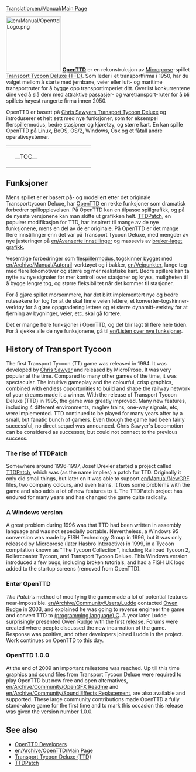 [[Translation:en/Manual/Main Page]]
{{en/Manual/Navigation}}

[[File:en/Manual/OpenttdLogo.png|left|150px]]
[http://no.www.openttd.org/ '''OpenTTD'''] er en rekonstruksjon av [http://no.wikipedia.org/wiki/Microprose Microprose]-spillet [http://no.wikipedia.org/wiki/Transport_tycoon Transport Tycoon Deluxe (TTD)]. Som leder i et transportfirma i 1950, har du valget mellom å starte med jernbane, veier eller luft- og maritime transportruter for å bygge opp transportimperiet ditt. Overlist konkurrentene dine ved å slå dem med attraktive passasjer- og varetransport-ruter for å bli spillets høyest rangerte firma innen 2050.

OpenTTD er basert på [http://www.chrissawyer.com/info.htm Chris Sawyers Transport Tycoon Deluxe] og introduserer et helt sett med nye funksjoner, som for eksempel flerspillermodus, bedre stasjoner og kjøretøy, og større kart. En kan spille OpenTTD på Linux, BeOS, OS/2, Windows, Osx og et fåtall andre operativsystemer.


{| align="center"
|colspan=2 style="background:none; border:0px"|
|width=200 style="background:none; border:0px"| __TOC__
|style="background:none; border:0px"| [[File:en/Manual/Intro screen.png|frame|center|OpenTTD [[en/Manual/Game interface#main-window-contents|intro screen]]]]
|}

==Funksjoner==

Mens spillet er er basert på- og modellert etter det originale Transporttycoon Deluxe, har [http://no.www.openttd.org/ OpenTTD] en rekke funksjoner som dramatisk forbedrer spillopplevelsen. På OpenTTD kan en tilpasse spillgrafikk, og på de nyeste versjonene kan man skifte ut grafikken helt. [http://www.ttdpatch.net/ TTDPatch],  en populær modifikasjon for TTD, har inspirert til mange av de nye funksjonene, mens en del av de er originale. På OpenTTD er det mange flere innstillinger enn det var på Transport Tycoon Deluxe, med mengder av nye justeringer på [[en/Avanserte innstillinger]] og massevis av [[en/Manual/NewGRF|bruker-laget grafikk]].

Vesentlige forbedringer som [[en/Flerspiller|flespillermodus]], togskinner bygget med [[en/Archive/Manual/Autorail]]-verktøyet og i bakker, [[en/Veipunkter]], lange tog med flere lokomotiver og større og mer realistiske kart. Bedre spillere kan ta nytte av nye signaler for mer kontroll over stasjoner og kryss, muligheten til å bygge lengre tog, og større fleksibilitet når det kommer til stasjoner.

For å gjøre spillet morsommere, har det blitt implementert nye og bedre rutesøkere for tog for at de skal finne veien lettere, et konverter-togskinner-verktøy for å gjøre oppgradering lettere og et større dynamitt-verktøy for at fjerning av bygninger, veier, etc. skal gå fortere. 

Det er mange flere funksjoner i OpenTTD, og det blir lagt til flere hele tiden. For å sjekke alle de nye funksjonene, gå til [[en/Listen over nye funksjoner]].

==History of Transport Tycoon==
The first Transport Tycoon (TT) game was released in 1994. It was developed by [http://www.chrissawyer.com/ Chris Sawyer] and released by MicroProse. 
It was very popular at the time. Compared to many other games of the time, it was spectacular. The intuitive gameplay and the colourful, crisp graphics, combined with endless opportunities to build and shape the railway network of your dreams made it a winner.
With the release of Transport Tycoon Deluxe (TTD) in 1995, the game was greatly improved. Many new features, including 4 different environments, maglev trains, one-way signals, etc, were implemented.
TTD continued to be played for many years after by a small, but fanatic bunch of gamers. Even though the game had been fairly successful, no direct sequel was announced. Chris Sawyer's Locomotion can be considered as successor, but could not connect to the previous success.

===The rise of TTDPatch===
Somewhere around 1996-1997, Josef Drexler started a project called [http://www.ttdpatch.net/ TTDPatch], which was (as the name implies) a patch for TTD. Originally it only did small things, but later on it was able to support [[en/Manual/NewGRF]] files, two company colours, and even trams. It fixes some problems with the game and also adds a lot of new features to it. The TTDPatch project has endured for many years and has changed the game quite radically.

===A Windows version===
A great problem during 1996 was that TTD had been written in assembly language and was not especially portable. Nevertheless, a Windows 95 conversion was made by FISH Technology Group in 1996, but it was only released by Microprose (later Hasbro Interactive) in 1999, in a Tycoon compilation known as "The Tycoon Collection", including Railroad Tycoon 2, Rollercoaster Tycoon, and Transport Tycoon Deluxe. This Windows version introduced a few bugs, including broken tutorials, and had a FISH UK logo added to the startup screens (removed from OpenTTD).

===Enter OpenTTD===
''The Patch's'' method of modifying the game made a lot of potential features near-impossible. [[en/Archive/Community/Users/Ludde]] contacted [http://www.tt-forums.net/ Owen Rudge] in 2003, and explained he was going to reverse engineer the game and convert TTD to [https://www.wikipedia.org/wiki/C (programming language) C]. A year later Ludde surprisingly presented Owen Rudge with the first [https://www.wikipedia.org/wiki/Software_release release]. Forums were created where people discussed the new incarnation of the game. Response was positive, and other developers joined Ludde in the project. Work continues on OpenTTD to this day.

===OpenTTD 1.0.0===
At the end of 2009 an important milestone was reached. Up till this time graphics and sound files from Transport Tycoon Deluxe were required to play OpenTTD but now free and open alternatives, [[en/Archive/Community/OpenGFX Readme]] and [[en/Archive/Community/Sound Effects Replacement]], are also available and supported. These large community contributions made OpenTTD a fully stand-alone game for the first time and to mark this occasion this release was given the version number 1.0.0.

==See also==
*[[en/Archive/Community/Developers|OpenTTD Developers]]
*[[en/Archive/OpenTTD/Main Page]]
*[https://www.wikipedia.org/wiki/Transport_Tycoon Transport Tycoon Deluxe (TTD)]
*[http://www.ttdpatch.net/ TTDPatch]